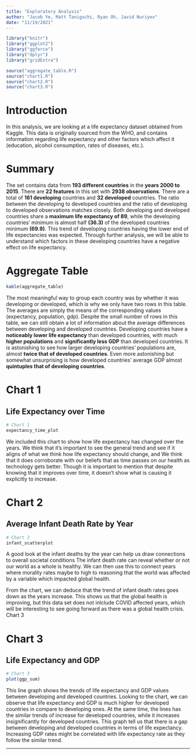 ```yaml
---
title: "Exploratory Analysis"
author: "Jacob Ye, Matt Taniguchi, Ryan Oh, Javid Nuriyev"
date: "11/19/2021"
---
```


```r
library("knitr")
library("ggplot2")
library("ggforce")
library("dplyr")
library("gridExtra")

source("aggregate_table.R")
source("chart1.R")
source("chart2.R")
source("chart3.R")
```

# Introduction
In this analysis, we are looking at a life expectancy dataset obtained from Kaggle.
This data is originally sourced from the WHO, and contains information regarding
life expectancy and other factors which affect it (education, alcohol consumption, 
rates of diseases, etc.).

# Summary
The set contains data from **193 different countries** in the **years 2000 to 2015**.
There are **22 features** in this set with **2938 observations**. There are a
total of **161 developing** countries and **32 developed** countries. The ratio 
between the developing to developed countries and the ratio of developing to 
developed observations matches closely. Both developing and developed countries 
share a **maximum life expectancy of 89**, while the developing countries' minimum 
is almost half **(36.3)** of the developed countries minimum **(69.9)**. This 
trend of developing countries having the lower end of life expectancies was expected.
Through further analysis, we will be able to understand which factors in these 
developing countries have a negative effect on life expectancy.

# Aggregate Table

```r
kable(aggregate_table)
```

The most meaningful way to group each country was by whether it was developing or
developed, which is why we only have two rows in this table. The averages are simply
the means of the corresponding values (expectancy, population, gdp). Despite the
small number of rows in this table, we can still obtain a lot of information about 
the average differences between developing and developed countries. 
Developing countries have a **noticeably lower life expectancy**
than developed countries, with much **higher populations** and **significantly less GDP**
than developed countries. It is astonishing to see how larger developing countries'
populations are, almost **twice that of developed countries**. Even more astonishing but
somewhat unsurprising is how developed countries' average GDP almost **quintuples 
that of developing countries**.

# Chart 1
## Life Expectancy over Time

```r
# Chart 1
expectancy_time_plot
```

We included this chart to show how life expectancy has changed over the years.
We think that it's important to see the general trend and see if it
aligns of what we think how life expectancy should change, and We think that
it does corroborate with our beliefs that as time passes on our health as
technology gets better. Though it is important to mention that despite knowing
that it improves over time, it doesn't show what is causing it explicitly to
increase.

# Chart 2
## Average Infant Death Rate by Year

```r
# Chart 2
infant_scatterplot
```

A good look at the infant deaths by the year can help us draw connections
to overall societal conditions The infant death rate can reveal whether or 
not our world as a whole is healthy. We can then use this to connect years 
where morality rates maybe to high to reasoning that the world was affected
by a variable which impacted global health.

From the chart, we can deduce that the trend of infant death rates goes down 
as the years increase. This shows us that the global health is improving, but
this data set does not inlclude COVID affected years, which will be interesting
to see going forward as there was a global health crisis.
Chart 3

# Chart 3
## Life Expectancy and GDP 

```r
# Chart 3
plot(ggp_sum)
```

This line graph shows the trends of life expectancy and
GDP values between developing and developed countries. Looking to the chart, 
we can observe that life expectancy and GDP is much higher for developed 
countries in compare to developing ones. At the same time, the lines has the 
similar trends of increase for developed countries, while it increases 
insignificantly for developed countries. This graph tell us that there is a gap 
between developing and developed countries in terms of life expectancy. Increasing 
GDP rates might be correlated with life expectancy rate as they follow the similar
trend.

***
